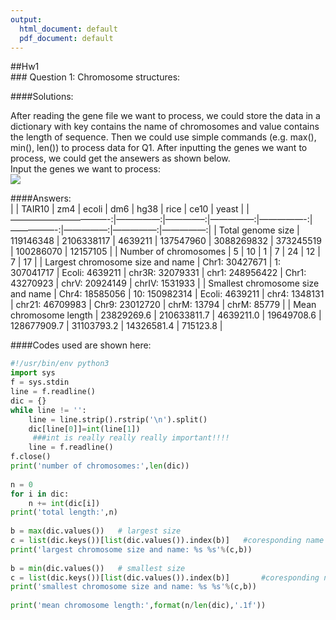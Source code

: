```yaml
---
output:
  html_document: default
  pdf_document: default
---
```

##Hw1  
### Question 1: Chromosome structures:  

####Solutions:  

After reading the gene file we want to process, we could store the data in a dictionary with key contains the name of chromosomes and value contains the length of sequence. Then we could use simple commands (e.g. max(), min(), len()) to process data for Q1. After inputting the genes we want to process, we could get the ansewers as shown below.  
Input the genes we want to process:  
![](C:\Users\lcqi\OneDrive\Desktop\1.png)

####Answers:  
|                                   |         TAIR10 |           zm4 |          ecoli |             dm6 |            hg38 |           rice |           ce10 |          yeast |
|----------------------------------:|---------------:|--------------:|---------------:|----------------:|----------------:|---------------:|---------------:|---------------:|
|                 Total genome size |      119146348 |    2106338117 |        4639211 |       137547960 |      3088269832 |      373245519 |      100286070 |       12157105 |
|             Number of chromosomes |              5 |            10 |              1 |               7 |              24 |             12 |              7 |             17 |
|  Largest chromosome size and name | Chr1: 30427671 |  1: 307041717 | Ecoli: 4639211 | chr3R: 32079331 | chr1: 248956422 | Chr1: 43270923 | chrV: 20924149 | chrIV: 1531933 |
| Smallest chromosome size and name | Chr4: 18585056 | 10: 150982314 | Ecoli: 4639211 |   chr4: 1348131 | chr21: 46709983 | Chr9: 23012720 |    chrM: 13794 |    chrM: 85779 |
|            Mean chromosome length |     23829269.6 |   210633811.7 |      4639211.0 |      19649708.6 |     128677909.7 |     31103793.2 |     14326581.4 |       715123.8 |

####Codes used are shown here:  

```python

#!/usr/bin/env python3  
import sys  
f = sys.stdin  
line = f.readline()  
dic = {}  
while line != '':  
    line = line.strip().rstrip('\n').split()  
    dic[line[0]]=int(line[1])  
     ###int is really really really important!!!!  
    line = f.readline()  
f.close()  
print('number of chromosomes:',len(dic))  
  
n = 0  
for i in dic:  
    n += int(dic[i])  
print('total length:',n)  
  
b = max(dic.values())   # largest size  
c = list(dic.keys())[list(dic.values()).index(b)]   #coresponding name  
print('largest chromosome size and name: %s %s'%(c,b))  
  
b = min(dic.values())   # smallest size  
c = list(dic.keys())[list(dic.values()).index(b)]       #coresponding name  
print('smallest chromosome size and name: %s %s'%(c,b))  
  
print('mean chromosome length:',format(n/len(dic),'.1f'))  

```
